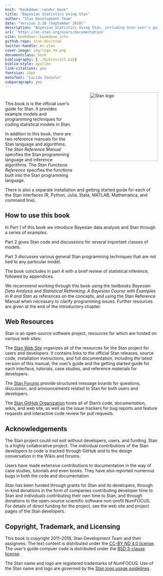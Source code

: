 ```yaml
---
knit: "bookdown::render_book"
title: "Bayesian Statistics Using Stan"
author: "Stan Development Team"
date: "Version 2.18 (September 2018)"
description: "Bayesian Statistics Using Stan, including Stan user's guide with examples and programming techniques."
url: 'http\://mc-stan.org/users/documentation'
site: bookdown::bookdown_site
github-repo: stan-dev/stan
twitter-handle: mc-stan
cover-image: img/logo_tm.png
documentclass: book
bibliography: [../bibtex/all.bib]
biblio-style: apalike
link-citations: yes
fontsize: 10pt
monofont: "Lucida Console"
subparagraph: yes
---
```


# <i style="font-size: 110%; padding:1.5em 0 0 0; color:#990017;"></i> {-}

<img style="float:right; margin: -2em 0em 4em 4em" src="img/logo_tm.png" width="225" alt="Stan logo" />

This book is is the official user's guide for Stan.  It provides example
models and programming techniques for coding statistical models in Stan.

In addition to this book, there are two reference manuals for
the Stan language and algorithms.  The *Stan Reference Manual*
specifies the Stan programming language and inference algorithms. The
*Stan Functions Reference* specifies the functions built into the Stan
programming language.

There is also a separate installation and getting started guide for
each of the Stan interfaces (R, Python, Julia, Stata, MATLAB, 
Mathematica, and command line).

## How to use this book {-}

In Part 1 of this book we introduce Bayesian data analysis and Stan through a series of examples.

Part 2 gives Stan code and discussions for several important classes of models.

Part 3 discusses various general Stan programming techniques that are not tied to any particular model.

The book concludes in part 4 with a brief review of statistical inference, followed by appendices.

We recommend working through this book using the textbooks _Bayesian Data Analysis_ and _Statistical Rethinking: A Bayesian Course with Examples in R and Stan_ as references on the concepts, and using the Stan Reference Manual when necessary to clarify programming issues.  Further resources are given at the end of the introductory chapter.

## Web Resources {-}

Stan is an open-source software project, resources for which are
hosted on various web sites:

The [Stan Web Site](http://mc-stan.org/) organizes all of the resources
for the Stan project for users and developers.  It contains links to
the official Stan releases, source code, installation instructions,
and full documentation, including the latest version of this manual,
the user's guide and the getting started guide for each interface,
tutorials, case studies, and reference materials for developers.

The [Stan Forums](http://discourse.mc-stan.org) provide structured
message boards for questions, discussion, and announcements related to
Stan for both users and developers.

The [Stan GitHub Organization](https://github.com/stan-dev) hosts all
of Stan's code, documentation, wikis, and web site, as well as the
issue trackers for bug reports and feature requests and interactive
code review for pull requests.

## Acknowledgements {-}

The Stan project could not exit without developers, users, and
funding.  Stan is a highly collaborative project.  The individual
contributions of the Stan developers to code is tracked through GitHub
and to the design conversation in the Wikis and forums.

Users have made extensive contributions to documentation in the way
of case studies, tutorials and even books.  They have also reported
numerous bugs in both the code and documentation.

Stan has been funded through grants for Stan and its developers,
through in-kind donations in the form of companies contributing
developer time to Stan and individuals contributing their own time to
Stan, and through donations to the open-source scientific software
non-profit NumFOCUS.  For details of direct funding for the project,
see the web site and project pages of the Stan developers.


## Copyright, Trademark, and Licensing {-}

This book is copyright 2011--2018, Stan Development Team and
their assignees.  The text content is distributed under the
[CC-BY ND 4.0 license](https://creativecommons.org/licenses/by-nd/4.0/legalcode).
The user's guide compuer code is distributed under the [BSD 3-clause
license](https://opensource.org/licenses/BSD-3-Clause).

The Stan name and logo are registered trademarks of NumFOCUS.  Use of
the Stan name and logo are governed by the [Stan logo usage
guidelines](http://mc-stan.org/about/logo/).
